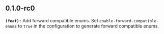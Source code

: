## 0.1.0-rc0
**`(feat):`** Add forward compatible enums. Set `enable-forward-compatible-enums` to `true` in the configuration to generate forward compatible enums.

